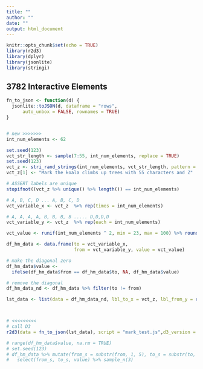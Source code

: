 ```yaml
---
title: ""
author: ""
date: ""
output: html_document
---
```


```r
knitr::opts_chunk$set(echo = TRUE)
library(r2d3)
library(dplyr)
library(jsonlite)
library(stringi)
```

## 3782 Interactive Elements
```r

fn_to_json <- function(d) {
  jsonlite::toJSON(d, dataframe = "rows", 
      auto_unbox = FALSE, rownames = TRUE)
}


# new >>>>>>>
int_num_elements <- 62

set.seed(123)
vct_str_length <- sample(7:55, int_num_elements, replace = TRUE)
set.seed(123)
vct_z <- stri_rand_strings(int_num_elements, vct_str_length, pattern =  "[a-z]") 
vct_z[1] <- "Mark the koala climbs up trees with 55 characters and Z"

# ASSERT labels are unique
stopifnot((vct_z %>% unique() %>% length()) == int_num_elements)

# A, B, C, D ... A, B, C, D
vct_variable_x <- vct_z  %>% rep(times = int_num_elements)

# A, A, A, A, B, B, B, B ..... D,D,D,D
vct_variable_y <- vct_z  %>% rep(each = int_num_elements)

vct_value <- runif(int_num_elements ^ 2, min = 23, max = 100) %>% round(digits = 0)

df_hm_data <- data.frame(to = vct_variable_x, 
                         from = vct_variable_y, value = vct_value)

# make the diagonal zero
df_hm_data$value <- 
  ifelse(df_hm_data$from == df_hm_data$to, NA, df_hm_data$value)

# remove the diagonal
df_hm_data_nd <- df_hm_data %>% filter(to != from)

lst_data <- list(data = df_hm_data_nd, lbl_to_x = vct_z, lbl_from_y = rev(vct_z))



# <<<<<<<<<
# call D3
r2d3(data = fn_to_json(lst_data), script = "mark_test.js",d3_version = "5")

# range(df_hm_data$value, na.rm = TRUE)
# set.seed(123)
# df_hm_data %>% mutate(from_s = substr(from, 1, 5), to_s = substr(to, 1, 5) ) %>% 
#   select(from_s, to_s, value) %>% sample_n(3)




```











